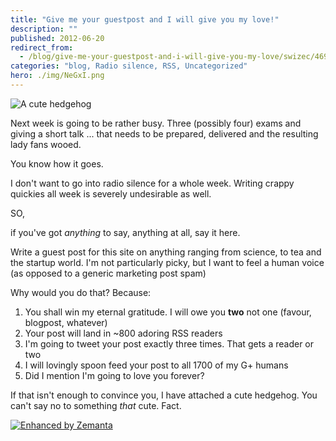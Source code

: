 ```yaml
---
title: "Give me your guestpost and I will give you my love!"
description: ""
published: 2012-06-20
redirect_from:
  - /blog/give-me-your-guestpost-and-i-will-give-you-my-love/swizec/4691
categories: "blog, Radio silence, RSS, Uncategorized"
hero: ./img/NeGxI.png
---
```


![A cute hedgehog](./img/NeGxI.png "A cute hedgehog")

Next week is going to be rather busy. Three (possibly four) exams and giving a short talk ... that needs to be prepared, delivered and the resulting lady fans wooed.

You know how it goes.

I don't want to go into radio silence for a whole week. Writing crappy quickies all week is severely undesirable as well.

SO,

if you've got _anything_ to say, anything at all, say it here.

Write a guest post for this site on anything ranging from science, to tea and the startup world. I'm not particularly picky, but I want to feel a human voice (as opposed to a generic marketing post spam)

Why would you do that? Because:

1.  You shall win my eternal gratitude. I will owe you **two** not one (favour, blogpost, whatever)
2.  Your post will land in ~800 adoring RSS readers
3.  I'm going to tweet your post exactly three times. That gets a reader or two
4.  I will lovingly spoon feed your post to all 1700 of my G+ humans
5.  Did I mention I'm going to love you forever?

If that isn't enough to convince you, I have attached a cute hedgehog. You can't say no to something _that_ cute. Fact.

[![Enhanced by Zemanta](https://img.zemanta.com/zemified_e.png?x-id=52e52a66-a751-4359-8e0c-782dedbbe282)](http://www.zemanta.com/?px "Enhanced by Zemanta")
